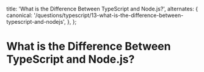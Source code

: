 
  title: 'What is the Difference Between TypeScript and Node.js?',
  alternates: {
    canonical:
      '/questions/typescript/13-what-is-the-difference-between-typescript-and-nodejs',
  },
};

# What is the Difference Between TypeScript and Node.js?

<GithubEdit link='/questions/typescript/13-what-is-the-difference-between-typescript-and-nodejs/page.mdx' />

